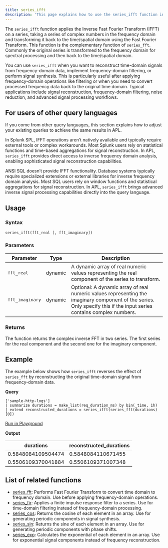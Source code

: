 ```yaml
---
title: series_ifft
description: 'This page explains how to use the series_ifft function in APL.'
---
```


The `series_ifft` function applies the Inverse Fast Fourier Transform (IFFT) on a series, taking a series of complex numbers in the frequency domain and transforming it back to the time/spatial domain using the Fast Fourier Transform. This function is the complementary function of `series_fft`. Commonly the original series is transformed to the frequency domain for spectral processing and then back to the time/spatial domain.

You can use `series_ifft` when you want to reconstruct time-domain signals from frequency-domain data, implement frequency-domain filtering, or perform signal synthesis. This is particularly useful after applying frequency-domain operations like filtering or when you need to convert processed frequency data back to the original time domain. Typical applications include signal reconstruction, frequency-domain filtering, noise reduction, and advanced signal processing workflows.

## For users of other query languages

If you come from other query languages, this section explains how to adjust your existing queries to achieve the same results in APL.

<AccordionGroup>
<Accordion title="Splunk SPL users">

In Splunk SPL, IFFT operations aren’t natively available and typically require external tools or complex workarounds. Most Splunk users rely on statistical functions and time-based aggregations for signal reconstruction. In APL, `series_ifft` provides direct access to inverse frequency domain analysis, enabling sophisticated signal reconstruction capabilities.

</Accordion>
<Accordion title="ANSI SQL users">

ANSI SQL doesn’t provide IFFT functionality. Database systems typically require specialized extensions or external libraries for inverse frequency domain analysis. Most SQL users rely on window functions and statistical aggregations for signal reconstruction. In APL, `series_ifft` brings advanced inverse signal processing capabilities directly into the query language.

</Accordion>
</AccordionGroup>

## Usage

### Syntax

```kusto
series_ifft(fft_real [, fft_imaginary])
```

### Parameters

| Parameter | Type    | Description                        |
| --------- | ------- | ---------------------------------- |
| `fft_real`   | dynamic | A dynamic array of real numeric values representing the real component of the series to transform. |
| `fft_imaginary`   | dynamic | Optional: A dynamic array of real numeric values representing the imaginary component of the series. Only specify this if the input series contains complex numbers. |

### Returns

The function returns the complex inverse FFT in two series. The first series for the real component and the second one for the imaginary component.

## Example

The example below shows how `series_ifft` reverses the effect of `series_fft` by reconstructing the original time-domain signal from frequency-domain data.

**Query**

```kusto
['sample-http-logs']
| summarize durations = make_list(req_duration_ms) by bin(_time, 1h)
| extend reconstructed_durations = series_ifft(series_fft(durations)[0])
```

[Run in Playground](https://play.axiom.co/axiom-play-qf1k/query?initForm=%7B%22apl%22%3A%22%5B'sample-http-logs'%5D%20%7C%20summarize%20durations%20%3D%20make_list(req_duration_ms)%20by%20bin(_time%2C%201h)%20%7C%20extend%20reconstructed_durations%20%3D%20series_ifft(series_fft(durations)%5B0%5D)%22%7D)

**Output**

| durations | reconstructed_durations    |
| --------------------------- | -------------------------- |
| 0.5848084109504474 | 0.5848084110671455 |
| 0.5506109370041884 | 0.5506109371007348 |

## List of related functions

- [series_fft](/apl/scalar-functions/time-series/series-fft): Performs Fast Fourier Transform to convert time domain to frequency domain. Use before applying frequency-domain operations.
- [series_fir](/apl/scalar-functions/time-series/series-fir): Applies a finite impulse response filter to a series. Use for time-domain filtering instead of frequency-domain processing.
- [series_cos](/apl/scalar-functions/time-series/series-cos): Returns the cosine of each element in an array. Use for generating periodic components in signal synthesis.
- [series_sin](/apl/scalar-functions/time-series/series-sin): Returns the sine of each element in an array. Use for generating periodic components with phase shifts.
- [series_exp](/apl/scalar-functions/time-series/series-exp): Calculates the exponential of each element in an array. Use for exponential signal components instead of frequency reconstruction.
